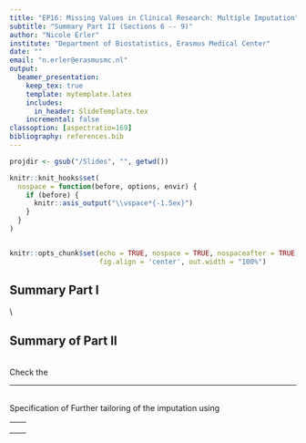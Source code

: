 ```yaml
---
title: "EP16: Missing Values in Clinical Research: Multiple Imputation"
subtitle: "Summary Part II (Sections 6 -- 9)"
author: "Nicole Erler"
institute: "Department of Biostatistics, Erasmus Medical Center"
date: ""
email: "n.erler@erasmusmc.nl"
output:
  beamer_presentation:
    keep_tex: true
    template: mytemplate.latex
    includes:
      in_header: SlideTemplate.tex
    incremental: false
classoption: [aspectratio=169]
bibliography: references.bib
---
```


```r
projdir <- gsub("/Slides", "", getwd())

knitr::knit_hooks$set(
  nospace = function(before, options, envir) {
    if (before) {
      knitr::asis_output("\\vspace*{-1.5ex}")
    }
  }
)


knitr::opts_chunk$set(echo = TRUE, nospace = TRUE, nospaceafter = TRUE,
                      fig.align = 'center', out.width = "100%")

```



## Summary Part I
\blue{1. What is Multiple Imputation?}\\
\begin{itemize}
\item Rubin's \blue{idea}:
      \begin{itemize}
      \item Missing values need to be represented by \blue{multiple imputed values}.
      \item A \blue{model is necessary} to obtain good imputations.
      \end{itemize}
\item Imputed values are obtained from the \blue{predictive distribution} of the missing data,
given the observed data.
\item Multiple completed datasets are created from the multiple imputed values.
\item Multiple imputation has \blue{three steps: imputation, analysis, pooling}
\end{itemize}

\framebreak
-------------------------------------------------------------------

\blue{2. Imputation step}
\begin{itemize}
\item Two \blue{sources of variation} need to be taken into account
      \begin{itemize}
      \item \blue{parameter uncertainty}
      \item \blue{random variation}
      \end{itemize}
\item \blue{Two approaches} to MI for imputation of non-monotone multivariate missing data
      \begin{itemize}
      \item \blue{MICE/FCS}
      \item \blue{Joint model imputation}
      \end{itemize}
\item The MICE algorithm re-uses univariate imputation models by iterating
      through all incomplete variables, multiple times (\blue{iterations})
\item \blue{Multiple runs} through the algorithm are necessary to create multiple
      imputed datasets
\item The \blue{convergence of the chains} needs to be checked.
\end{itemize}

\framebreak
-------------------------------------------------------------

\blue{3. Analysis step}
\begin{itemize}
\item Analyse each imputed dataset the way you would analyse a complete dataset
\end{itemize}


\blue{4. Pooling}
\begin{itemize}
\item Results from analyses of multiple imputed datasets can be summarized
      by taking the \blue{average of the regression coefficients}
\item For the total variance, \blue{three sources of variation} need to be considered:
      \begin{itemize}
      \item \blue{within imputation variance}
      \item \blue{between imputation variance}
      \item uncertainty due to finite number of imputations
      \end{itemize}
\end{itemize}

\framebreak
-------------------------------------------------

\blue{5. A closer look at the imputation step}
\begin{itemize}
\item Two \blue{parametric approaches} for imputation:
      \begin{itemize}
      \item \blue{Bayesian} (sample from posterior distribution of parameters)
      \item \blue{Bootstrap} (uses bootstrap samples of the data to estimate parameters)
      \end{itemize}
\item \blue{Predictive mean matching} is a semi-parametric alternative\\
      (it matches observed and missing cases based on their predicted values).
\item In PMM we need to consider
      \begin{itemize}
      \item \blue{donor selection}
      \item \blue{matching type} (how parameters are sampled/estimated),
      \item the \blue{set of data} used to calculate/estimate the parameters.
      \end{itemize}
\item Bayesian and bootstrap imputation take into account the variation, while
      many \blue{choices in PMM lead to underestimation of the variation}.
\end{itemize}



## Summary of Part II
\blue{6. Know your data}\
Check the
\begin{itemize}
\item missing data pattern
\item distribution of observed values
\item associations \& patterns in the observed values
\end{itemize}

\vspace*{3ex}

\begin{itemize}
\item Think about why values are missing. Is MAR reasonable?
\item Is additional information available (auxiliary variables)?
\end{itemize}

\framebreak

----------------------------------------

\blue{7. Imputation with mice}\
Specification of
\begin{itemize}
\item imputation method
\item predictor matrix
\item visit sequence
\end{itemize}

\vspace*{3ex}

Further tailoring of the imputation using
\begin{itemize}
\item passive imputation
\item post processing
\end{itemize}

----------------------------------------
\framebreak

\blue{8. Convergence \& diagnostics}
\begin{itemize}
\item Logged events
\item convergence: traceplots
\item distribution of observed and imputed values (conditional on other variables)\\
\end{itemize}


\blue{9. Analysis \& pooling}
\begin{itemize}
\item \textbf{mice} functions \Rfct{with} and \Rfct{pool}
\item alternative pooling using \textbf{mitools}
\item additional functions in \textbf{mice}: \Rfct{pool.r.squared}, \Rfct{pool.compare}
\item additional functions in other packages: \Rfct{miceadds::micombine.chisquare},
\Rfct{miceadds::micombine.F}
\end{itemize}

----------------------------------------
\framebreak

\blue{10. Additional functions in mice}
\begin{itemize}
\item \Rfct{complete}, \Rfct{mids2spss}
\item \Rfct{ibind}, \Rfct{cbind.mids}
\end{itemize}

